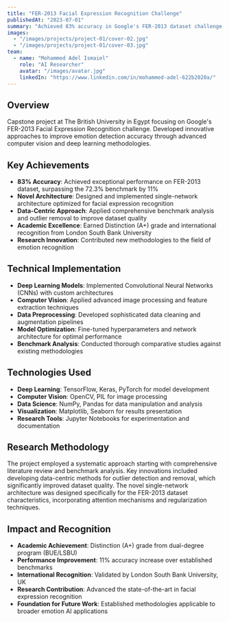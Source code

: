 ```yaml
---
title: "FER-2013 Facial Expression Recognition Challenge"
publishedAt: "2023-07-01"
summary: "Achieved 83% accuracy in Google's FER-2013 dataset challenge using novel single-network architecture, representing 11% improvement over benchmark through advanced Computer Vision and Deep Learning techniques."
images:
  - "/images/projects/project-01/cover-02.jpg"
  - "/images/projects/project-01/cover-03.jpg"
team:
  - name: "Mohammed Adel Ismaiel"
    role: "AI Researcher"
    avatar: "/images/avatar.jpg"
    linkedIn: "https://www.linkedin.com/in/mohammed-adel-622b2020a/"
---
```


## Overview

Capstone project at The British University in Egypt focusing on Google's FER-2013 Facial Expression Recognition challenge. Developed innovative approaches to improve emotion detection accuracy through advanced computer vision and deep learning methodologies.

## Key Achievements

- **83% Accuracy**: Achieved exceptional performance on FER-2013 dataset, surpassing the 72.3% benchmark by 11%
- **Novel Architecture**: Designed and implemented single-network architecture optimized for facial expression recognition
- **Data-Centric Approach**: Applied comprehensive benchmark analysis and outlier removal to improve dataset quality
- **Academic Excellence**: Earned Distinction (A+) grade and international recognition from London South Bank University
- **Research Innovation**: Contributed new methodologies to the field of emotion recognition

## Technical Implementation

- **Deep Learning Models**: Implemented Convolutional Neural Networks (CNNs) with custom architectures
- **Computer Vision**: Applied advanced image processing and feature extraction techniques
- **Data Preprocessing**: Developed sophisticated data cleaning and augmentation pipelines
- **Model Optimization**: Fine-tuned hyperparameters and network architecture for optimal performance
- **Benchmark Analysis**: Conducted thorough comparative studies against existing methodologies

## Technologies Used

- **Deep Learning**: TensorFlow, Keras, PyTorch for model development
- **Computer Vision**: OpenCV, PIL for image processing
- **Data Science**: NumPy, Pandas for data manipulation and analysis
- **Visualization**: Matplotlib, Seaborn for results presentation
- **Research Tools**: Jupyter Notebooks for experimentation and documentation

## Research Methodology

The project employed a systematic approach starting with comprehensive literature review and benchmark analysis. Key innovations included developing data-centric methods for outlier detection and removal, which significantly improved dataset quality. The novel single-network architecture was designed specifically for the FER-2013 dataset characteristics, incorporating attention mechanisms and regularization techniques.

## Impact and Recognition

- **Academic Achievement**: Distinction (A+) grade from dual-degree program (BUE/LSBU)
- **Performance Improvement**: 11% accuracy increase over established benchmarks
- **International Recognition**: Validated by London South Bank University, UK
- **Research Contribution**: Advanced the state-of-the-art in facial expression recognition
- **Foundation for Future Work**: Established methodologies applicable to broader emotion AI applications
